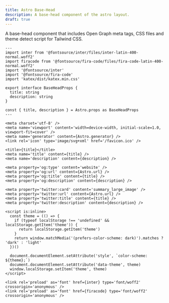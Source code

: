 ```yaml
---
title: Astro Base-Head
description: A base-head component of the astro layout.
draft: true
---
```


A base-head component that includes Open Graph meta tags, CSS files and theme detect script for Tailwind CSS.

```astro title="BaseHead.astro" showLineNumbers
---
import inter from '@fontsource/inter/files/inter-latin-400-normal.woff2'
import firacode from '@fontsource/fira-code/files/fira-code-latin-400-normal.woff2'
import '@fontsource/inter'
import '@fontsource/fira-code'
import 'katex/dist/katex.min.css'

export interface BaseHeadProps {
  title: string
  description: string
}

const { title, description } = Astro.props as BaseHeadProps
---

<meta charset='utf-8' />
<meta name='viewport' content='width=device-width, initial-scale=1.0, viewport-fit=cover' />
<meta name='generator' content={Astro.generator} />
<link rel='icon' type='image/svg+xml' href='/favicon.ico' />

<title>{title}</title>
<meta name='title' content={title} />
<meta name='description' content={description} />

<meta property='og:type' content='website' />
<meta property='og:url' content={Astro.url} />
<meta property='og:title' content={title} />
<meta property='og:description' content={description} />

<meta property='twitter:card' content='summary_large_image' />
<meta property='twitter:url' content={Astro.url} />
<meta property='twitter:title' content={title} />
<meta property='twitter:description' content={description} />

<script is:inline>
  const theme = (() => {
    if (typeof localStorage !== 'undefined' && localStorage.getItem('theme')) {
      return localStorage.getItem('theme')
    }
    return window.matchMedia('(prefers-color-scheme: dark)').matches ? 'dark' : 'light'
  })()

  document.documentElement.setAttribute('style', `color-scheme: ${theme};`)
  document.documentElement.setAttribute('data-theme', theme)
  window.localStorage.setItem('theme', theme)
</script>

<link rel='preload' as='font' href={inter} type='font/woff2' crossorigin='anonymous' />
<link rel='preload' as='font' href={firacode} type='font/woff2' crossorigin='anonymous' />
```
